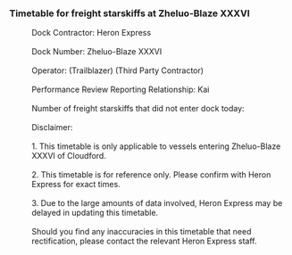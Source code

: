 ===Timetable for freight starskiffs at Zheluo-Blaze XXXVI===
:Dock Contractor: Heron Express
:<br />Dock Number: Zheluo-Blaze XXXVI
:<br />Operator: (Trailblazer) (Third Party Contractor)
:<br />Performance Review Reporting Relationship: Kai
:<br />Number of freight starskiffs that did not enter dock today: {{Цвет|Выделенный|(0/1/2/3/4)}}
:<br />Disclaimer:
:<br />1. This timetable is only applicable to vessels entering Zheluo-Blaze XXXVI of Cloudford.
:<br />2. This timetable is for reference only. Please confirm with Heron Express for exact times.
:<br />3. Due to the large amounts of data involved, Heron Express may be delayed in updating this timetable.
:<br />Should you find any inaccuracies in this timetable that need rectification, please contact the relevant Heron Express staff.
